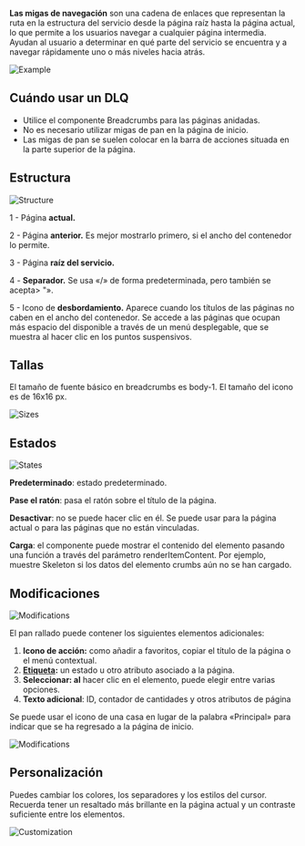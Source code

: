 **Las migas de navegación** son una cadena de enlaces que representan la ruta en la estructura del servicio desde la página raíz hasta la página actual, lo que permite a los usuarios navegar a cualquier página intermedia. Ayudan al usuario a determinar en qué parte del servicio se encuentra y a navegar rápidamente uno o más niveles hacia atrás.

![Example](/static/images/design/Breadcrumbs/Example.png)

## Cuándo usar un DLQ

- Utilice el componente Breadcrumbs para las páginas anidadas.
- No es necesario utilizar migas de pan en la página de inicio.
- Las migas de pan se suelen colocar en la barra de acciones situada en la parte superior de la página.

## Estructura

![Structure](/static/images/design/Breadcrumbs/Structure.png)

1 - Página **actual.**

2 - Página **anterior.** Es mejor mostrarlo primero, si el ancho del contenedor lo permite.

3 - Página **raíz del servicio.**

4 - **Separador.** Se usa «/» de forma predeterminada, pero también se acepta> "».

5 - Icono de **desbordamiento.** Aparece cuando los títulos de las páginas no caben en el ancho del contenedor. Se accede a las páginas que ocupan más espacio del disponible a través de un menú desplegable, que se muestra al hacer clic en los puntos suspensivos.

## Tallas

El tamaño de fuente básico en breadcrumbs es body-1. El tamaño del icono es de 16x16 px.

![Sizes](/static/images/design/Breadcrumbs/Sizes.png)

## Estados

![States](/static/images/design/Breadcrumbs/States.png)

**Predeterminado**: estado predeterminado.

**Pase el ratón**: pasa el ratón sobre el título de la página.

**Desactivar**: no se puede hacer clic en él. Se puede usar para la página actual o para las páginas que no están vinculadas.

**Carga**: el componente puede mostrar el contenido del elemento pasando una función a través del parámetro renderItemContent. Por ejemplo, muestre Skeleton si los datos del elemento crumbs aún no se han cargado.

## Modificaciones

![Modifications](/static/images/design/Breadcrumbs/Modifications1.png)

El pan rallado puede contener los siguientes elementos adicionales:

1. **Icono de acción:** como añadir a favoritos, copiar el título de la página o el menú contextual.
2. **[Etiqueta](/design/guides/label):** un estado u otro atributo asociado a la página.
3. **Seleccionar: al** hacer clic en el elemento, puede elegir entre varias opciones.
4. **Texto adicional**: ID, contador de cantidades y otros atributos de página

Se puede usar el icono de una casa en lugar de la palabra «Principal» para indicar que se ha regresado a la página de inicio.

![Modifications](/static/images/design/Breadcrumbs/Modifications1.png)

## Personalización

Puedes cambiar los colores, los separadores y los estilos del cursor. Recuerda tener un resaltado más brillante en la página actual y un contraste suficiente entre los elementos.

![Customization](/static/images/design/Breadcrumbs/Customization.png)